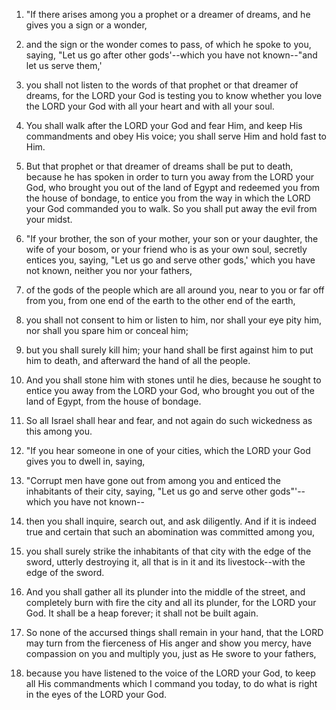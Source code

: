 
1. "If there arises among you a prophet or a dreamer of dreams, and he gives you a sign or a wonder,

2. and the sign or the wonder comes to pass, of which he spoke to you, saying, "Let us go after other gods'--which you have not known--"and let us serve them,'

3. you shall not listen to the words of that prophet or that dreamer of dreams, for the LORD your God is testing you to know whether you love the LORD your God with all your heart and with all your soul.

4. You shall walk after the LORD your God and fear Him, and keep His commandments and obey His voice; you shall serve Him and hold fast to Him.

5. But that prophet or that dreamer of dreams shall be put to death, because he has spoken in order to turn you away from the LORD your God, who brought you out of the land of Egypt and redeemed you from the house of bondage, to entice you from the way in which the LORD your God commanded you to walk. So you shall put away the evil from your midst.

6. "If your brother, the son of your mother, your son or your daughter, the wife of your bosom, or your friend who is as your own soul, secretly entices you, saying, "Let us go and serve other gods,' which you have not known, neither you nor your fathers,

7. of the gods of the people which are all around you, near to you or far off from you, from one end of the earth to the other end of the earth,

8. you shall not consent to him or listen to him, nor shall your eye pity him, nor shall you spare him or conceal him;

9. but you shall surely kill him; your hand shall be first against him to put him to death, and afterward the hand of all the people.

10. And you shall stone him with stones until he dies, because he sought to entice you away from the LORD your God, who brought you out of the land of Egypt, from the house of bondage.

11. So all Israel shall hear and fear, and not again do such wickedness as this among you.

12. "If you hear someone in one of your cities, which the LORD your God gives you to dwell in, saying,

13. "Corrupt men have gone out from among you and enticed the inhabitants of their city, saying, "Let us go and serve other gods"'--which you have not known--

14. then you shall inquire, search out, and ask diligently. And if it is indeed true and certain that such an abomination was committed among you,

15. you shall surely strike the inhabitants of that city with the edge of the sword, utterly destroying it, all that is in it and its livestock--with the edge of the sword.

16. And you shall gather all its plunder into the middle of the street, and completely burn with fire the city and all its plunder, for the LORD your God. It shall be a heap forever; it shall not be built again.

17. So none of the accursed things shall remain in your hand, that the LORD may turn from the fierceness of His anger and show you mercy, have compassion on you and multiply you, just as He swore to your fathers,

18. because you have listened to the voice of the LORD your God, to keep all His commandments which I command you today, to do what is right in the eyes of the LORD your God.


